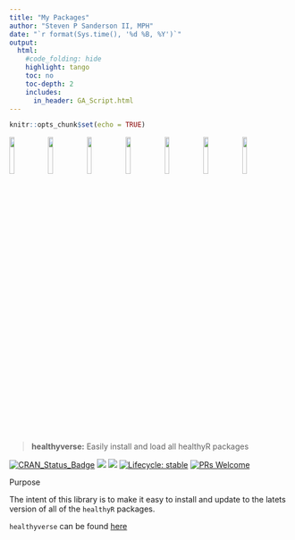 ```yaml
---
title: "My Packages"
author: "Steven P Sanderson II, MPH"
date: "`r format(Sys.time(), '%d %B, %Y')`"
output:
  html:
    #code_folding: hide
    highlight: tango
    toc: no
    toc-depth: 2
    includes:
      in_header: GA_Script.html
---
```


```r
knitr::opts_chunk$set(echo = TRUE)
```

<img src="logos/healthyverse.png"      width="13%" align="center" />
<img src="logos/healthyr.png"          width="13%" align="center" />
<img src="logos/healthyr_data.png"     width="13%" align="center" />
<img src="logos/healthyr_ts.png"       width="13%" align="center" />
<img src="logos/healthyr_ai.png"       width="13%" align="center" />
<img src="logos/tidy_density_logo.png" width="13%" align="center" />
<img src="logos/tidyaml.png"           width="13%" align="center" />

#
> __healthyverse:__ Easily install and load all healthyR packages

<!-- badges: start -->
[![CRAN_Status_Badge](http://www.r-pkg.org/badges/version/healthyverse)](https://cran.r-project.org/package=healthyverse)
![](http://cranlogs.r-pkg.org/badges/healthyverse)
![](http://cranlogs.r-pkg.org/badges/grand-total/healthyverse)
[![Lifecycle: stable](https://img.shields.io/badge/lifecycle-stable-brightgreen.svg)](https://lifecycle.r-lib.org/articles/stages.html##stable)
[![PRs Welcome](https://img.shields.io/badge/PRs-welcome-brightgreen.svg?style=flat-square)](http://makeapullrequest.com)
<!-- badges: end -->

Purpose

The intent of this library is to make it easy to install and update to the latets version of all of the `healthyR` packages.

`healthyverse` can be found [here](https://www.spsanderson.com/healthyverse)